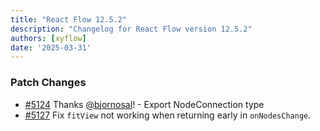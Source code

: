 ```yaml
---
title: "React Flow 12.5.2"
description: "Changelog for React Flow version 12.5.2"
authors: [xyflow]
date: '2025-03-31'
---
```

### Patch Changes
-   [#5124](https://github.com/xyflow/xyflow/pull/5124) Thanks [@bjornosal](https://github.com/bjornosal)! - Export NodeConnection type
-   [#5127](https://github.com/xyflow/xyflow/pull/5127) Fix `fitView` not working when returning early in `onNodesChange`.

